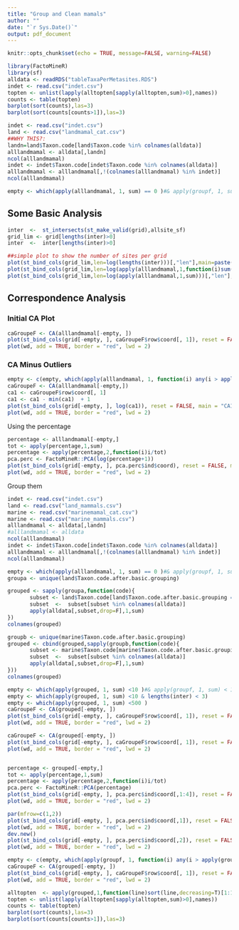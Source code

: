```yaml
---
title: "Group and Clean mamals"
author: ""
date: "`r Sys.Date()`"
output: pdf_document
---
```


```r
knitr::opts_chunk$set(echo = TRUE, message=FALSE, warning=FALSE)
```


```r
library(FactoMineR)
library(sf)
alldata <- readRDS("tableTaxaPerMetasites.RDS")
indet <- read.csv("indet.csv")
topten <- unlist(lapply(alltopten[sapply(alltopten,sum)>0],names))
counts <- table(topten)
barplot(sort(counts),las=3)
barplot(sort(counts[counts>1]),las=3)

indet <- read.csv("indet.csv")
land <- read.csv("landmamal_cat.csv")
##WHY THIS?:
landn=land$Taxon.code[land$Taxon.code %in% colnames(alldata)]
alllandmamal <- alldata[,landn]
ncol(alllandmamal)
indet <- indet$Taxon.code[indet$Taxon.code %in% colnames(alldata)]
alllandmamal <- alllandmamal[,!(colnames(alllandmamal) %in% indet)]
ncol(alllandmamal)

empty <- which(apply(alllandmamal, 1, sum) == 0 )#& apply(groupf, 1, sum) < 100 )
```



## Some Basic Analysis

```r
inter  <-  st_intersects(st_make_valid(grid),allsite_sf)
grid_lim <- grid[lengths(inter)>0] 
inter  <-  inter[lengths(inter)>0]

##simple plot to show the number of sites per grid
plot(st_bind_cols(grid_lim,len=log(lengths(inter)))[,"len"],main=paste("(log) #Site per Hexagons"))
plot(st_bind_cols(grid_lim,len=log(apply(alllandmamal,1,function(i)sum(i>0)))),main="(log) #num taxa per Hex")
plot(st_bind_cols(grid_lim,len=log(apply(alllandmamal,1,sum)))[,"len"],main="(log) total #nisp per Hex")
```
## Correspondence Analysis

### Initial CA Plot

```r
caGroupeF <- CA(alllandmamal[-empty, ])
plot(st_bind_cols(grid[-empty, ], caGroupeF$row$coord[, 1]), reset = FALSE, main = paste("CA1", Namef))
plot(wd, add = TRUE, border = "red", lwd = 2)
```

### CA Minus Outliers

```r
empty <- c(empty, which(apply(alllandmamal, 1, function(i) any(i > apply(alllandmamal[-empty, ], 2, quantile, probs = 0.95)))))
caGroupeF <- CA(alllandmamal[-empty,])
ca1 <- caGroupeF$row$coord[, 1]
ca1 <- ca1 - min(ca1)  + 1
plot(st_bind_cols(grid[-empty, ], log(ca1)), reset = FALSE, main = "CA1 minus outliers")
plot(wd, add = TRUE, border = "red", lwd = 2)
```

Using the percentage

```r
percentage <- alllandmamal[-empty,]
tot <- apply(percentage,1,sum)
percentage <- apply(percentage,2,function(i)i/tot)
pca.perc <- FactoMineR::PCA(log(percentage+1))
plot(st_bind_cols(grid[-empty, ], pca.perc$ind$coord), reset = FALSE, main = "CA1 minus outliers")
plot(wd, add = TRUE, border = "red", lwd = 2)

```

Group them

```r

indet <- read.csv("indet.csv")
land <- read.csv("land_mammals.csv")
marine <- read.csv("marinemamal_cat.csv")
marine <- read.csv("marine_mammals.csv")
alllandmamal <- alldata[,landn]
#alllandmamal <- alldata
ncol(alllandmamal)
indet <- indet$Taxon.code[indet$Taxon.code %in% colnames(alldata)]
alllandmamal <- alllandmamal[,!(colnames(alllandmamal) %in% indet)]
ncol(alllandmamal)

empty <- which(apply(alllandmamal, 1, sum) == 0 )#& apply(groupf, 1, sum) < 100 )
groupa <- unique(land$Taxon.code.after.basic.grouping)

grouped <- sapply(groupa,function(code){
       subset <- land$Taxon.code[land$Taxon.code.after.basic.grouping == code]
       subset  <-  subset[subset %in% colnames(alldata)]
       apply(alldata[,subset,drop=F],1,sum)
})
colnames(grouped)

groupb <- unique(marine$Taxon.code.after.basic.grouping)
grouped <- cbind(grouped,sapply(groupb,function(code){
       subset <- marine$Taxon.code[marine$Taxon.code.after.basic.grouping == code]
       subset  <-  subset[subset %in% colnames(alldata)]
       apply(alldata[,subset,drop=F],1,sum)
}))
colnames(grouped)

empty <- which(apply(grouped, 1, sum) <10 )#& apply(groupf, 1, sum) < 100 )
empty <- which(apply(grouped, 1, sum) <10 & lengths(inter) < 3)
empty <- which(apply(grouped, 1, sum) <500 )
caGroupeF <- CA(grouped[-empty, ])
plot(st_bind_cols(grid[-empty, ], caGroupeF$row$coord[, 1]), reset = FALSE, main = paste("CA1", Namef))
plot(wd, add = TRUE, border = "red", lwd = 2)

caGroupeF <- CA(grouped[-empty, ])
plot(st_bind_cols(grid[-empty, ], caGroupeF$row$coord[, 1]), reset = FALSE, main = paste("CA1", Namef))
plot(wd, add = TRUE, border = "red", lwd = 2)


percentage <- grouped[-empty,]
tot <- apply(percentage,1,sum)
percentage <- apply(percentage,2,function(i)i/tot)
pca.perc <- FactoMineR::PCA(percentage)
plot(st_bind_cols(grid[-empty, ], pca.perc$ind$coord[,1:4]), reset = FALSE, main = "CA1 minus outliers")
plot(wd, add = TRUE, border = "red", lwd = 2)

par(mfrow=c(1,2))
plot(st_bind_cols(grid[-empty, ], pca.perc$ind$coord[,1]), reset = FALSE, main = "CA1 ")
plot(wd, add = TRUE, border = "red", lwd = 2)
dev.new()
plot(st_bind_cols(grid[-empty, ], pca.perc$ind$coord[,2]), reset = FALSE, main = "CA2")
plot(wd, add = TRUE, border = "red", lwd = 2)

empty <- c(empty, which(apply(groupf, 1, function(i) any(i > apply(groupf[-empty, ], 2, quantile, probs = 0.95)))))
caGroupeF <- CA(grouped[-empty, ])
plot(st_bind_cols(grid[-empty, ], caGroupeF$row$coord[, 1]), reset = FALSE, main = paste("CA1", Namef))
plot(wd, add = TRUE, border = "red", lwd = 2)
```

```r
alltopten  <- apply(grouped,1,function(line)sort(line,decreasing=T)[1:10],simplify=F)
topten <- unlist(lapply(alltopten[sapply(alltopten,sum)>0],names))
counts <- table(topten)
barplot(sort(counts),las=3)
barplot(sort(counts[counts>1]),las=3)
```

